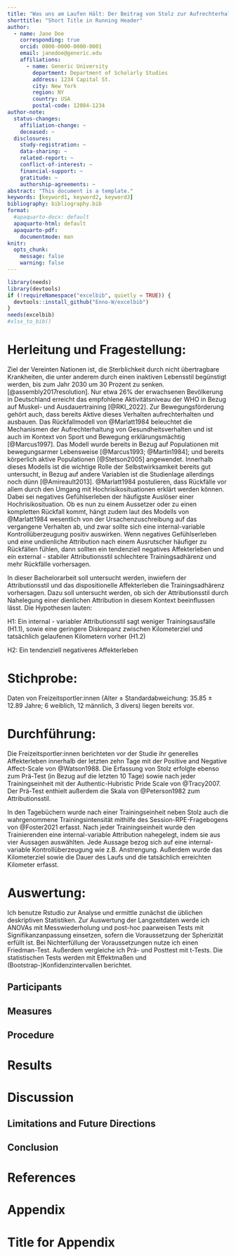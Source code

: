 ```yaml
---
title: "Was uns am Laufen Hält: Der Beitrag von Stolz zur Aufrechterhaltung von Bewegungsverhalten aus der Perspektive des Rückfallmodells"
shorttitle: "Short Title in Running Header"
author:
  - name: Jane Doe
    corresponding: true
    orcid: 0000-0000-0000-0001
    email: janedoe@generic.edu
    affiliations:
      - name: Generic University
        department: Department of Scholarly Studies
        address: 1234 Capital St.
        city: New York
        region: NY
        country: USA
        postal-code: 12084-1234
author-note:
  status-changes: 
    affiliation-change: ~
    deceased: ~
  disclosures:
    study-registration: ~
    data-sharing: ~
    related-report: ~
    conflict-of-interest: ~
    financial-support: ~
    gratitude: ~
    authorship-agreements: ~
abstract: "This document is a template."
keywords: [keyword1, keyword2, keyword3]
bibliography: bibliography.bib
format:
  #apaquarto-docx: default
  apaquarto-html: default
  apaquarto-pdf:
    documentmode: man
knitr: 
  opts_chunk: 
    message: false
    warning: false
---
```


```r
library(needs)
library(devtools)
if (!requireNamespace("excelbib", quietly = TRUE)) {
  devtools::install_github("Enno-W/excelbib")
}
needs(excelbib)
#xlsx_to_bib()

```

# Herleitung und Fragestellung:

<!-- Bei der Darstellung Ihres Untersuchungsgegenstands bzw. Ihrer Fragestellung soll sowohl die Relevanz als auch eine ausdifferenzierte theoretische Begründung erfolgen. Erste Literaturquellen zum theoretischen Hintergrund Ihrer Arbeit sollten bereits im Exposé enthalten sein. -->

Ziel der Vereinten Nationen ist, die Sterblichkeit durch nicht übertragbare Krankheiten, die unter anderem durch einen inaktiven Lebensstil begünstigt werden, bis zum Jahr 2030 um 30 Prozent zu senken. [@assembly2017resolution]. Nur etwa 26% der erwachsenen Bevölkerung in Deutschland erreicht das empfohlene Aktivitätsniveau der WHO in Bezug auf Muskel- und Ausdauertraining [@RKI_2022]. Zur Bewegungsförderung gehört auch, dass bereits Aktive dieses Verhalten aufrechterhalten und ausbauen. Das Rückfallmodell von @Marlatt1984 beleuchtet die Mechanismen der Aufrechterhaltung von Gesundheitsverhalten und ist auch im Kontext von Sport und Bewegung erklärungsmächtig [@Marcus1997]. Das Modell wurde bereits in Bezug auf Populationen mit bewegungsarmer Lebensweise [@Marcus1993; @Martin1984]; und bereits körperlich aktive Populationen [@Stetson2005] angewendet. Innerhalb dieses Modells ist die wichtige Rolle der Selbstwirksamkeit bereits gut untersucht, in Bezug auf andere Variablen ist die Studienlage allerdings noch dünn [@Amireault2013]. @Marlatt1984 postulieren, dass Rückfälle vor allem durch den Umgang mit Hochrisikosituationen erklärt werden können. Dabei sei negatives Gefühlserleben der häufigste Auslöser einer Hochrisikosituation. Ob es nun zu einem Aussetzer oder zu einen kompletten Rückfall kommt, hängt zudem laut des Modells von @Marlatt1984 wesentlich von der Ursachenzuschreibung auf das vergangene Verhalten ab, und zwar sollte sich eine internal-variable Kontrollüberzeugung positiv auswirken. Wenn negatives Gefühlserleben und eine undienliche Attribution nach einem Ausrutscher häufiger zu Rückfällen fühlen, dann sollten ein tendenziell negatives Affekterleben und ein external - stabiler Attributionsstil schlechtere Trainingsadhärenz und mehr Rückfälle vorhersagen.

In dieser Bachelorarbeit soll untersucht werden, inwiefern der Attributionsstil und das dispositionelle Affekterleben die Trainingsadhärenz vorhersagen. Dazu soll untersucht werden, ob sich der Attributionsstil durch Nahelegung einer dienlichen Attribution in diesem Kontext beeinflussen lässt. Die Hypothesen lauten:

H1: Ein internal - variabler Attributionsstil sagt weniger Trainingsausfälle (H1.1), sowie eine geringere Diskrepanz zwischen Kilometerziel und tatsächlich gelaufenen Kilometern vorher (H1.2)

H2: Ein tendenziell negativeres Affekterleben

# Stichprobe:

Daten von Freizeitsportler:innen (Alter ± Standardabweichung: 35.85 ± 12.89 Jahre; 6 weiblich, 12 männlich, 3 divers) liegen bereits vor.

# Durchführung:

Die Freizeitsportler:innen berichteten vor der Studie ihr generelles Affekterleben innerhalb der letzten zehn Tage mit der Positive and Negative Affect-Scale von @Watson1988. Die Erfassung von Stolz erfolgte ebenso zum Prä-Test (in Bezug auf die letzten 10 Tage) sowie nach jeder Trainingseinheit mit der Authentic-Hubristic Pride Scale von @Tracy2007. Der Prä-Test enthielt außerdem die Skala von @Peterson1982 zum Attributionsstil.

In den Tagebüchern wurde nach einer Trainingseinheit neben Stolz auch die wahrgenommene Trainingsintensität mithilfe des Session-RPE-Fragebogens von @Foster2021 erfasst. Nach jeder Trainingseinheit wurde den Trainierenden eine internal-variable Attribution nahegelegt, indem sie aus vier Aussagen auswählten. Jede Aussage bezog sich auf eine internal-variable Kontrollüberzeugung wie z.B. Anstrengung. Außerdem wurde das Kilometerziel sowie die Dauer des Laufs und die tatsächlich erreichten Kilometer erfasst.

# Auswertung:

Ich benutze Rstudio zur Analyse und ermittle zunächst die üblichen deskriptiven Statistiken. Zur Auswertung der Langzeitdaten werde ich ANOVAs mit Messwiederholung und post-hoc paarweisen Tests mit Signifikanzanpassung einsetzen, sofern die Voraussetzung der Spherizität erfüllt ist. Bei Nichterfüllung der Voraussetzungen nutze ich einen Friedman-Test. Außerdem vergleiche ich Prä- und Posttest mit t-Tests. Die statistischen Tests werden mit Effektmaßen und (Bootstrap-)Konfidenzintervallen berichtet.

## Participants

## Measures

## Procedure

# Results

# Discussion

## Limitations and Future Directions

## Conclusion

# References

<!-- References will auto-populate in the refs div below -->

::: {#refs}
:::

# Appendix

# Title for Appendix
